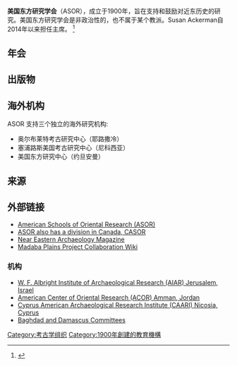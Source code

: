 '''美国东方研究学会'''（ASOR），成立于1900年，旨在支持和鼓励对近东历史的研究。美国东方研究学会是非政治性的，也不属于某个教派。Susan Ackerman自2014年以来担任主席。 <ref>{{Cite web|url=http://jewish.dartmouth.edu/news/dartmouth-professor-leads-middle-east-research-group|title=Dartmouth Professor Leads Middle East Research Group|accessdate=19 September 2016|publisher=[[Dartmouth_College|Dartmouth College]]|archive-url=https://web.archive.org/web/20160919153615/http://jewish.dartmouth.edu/news/dartmouth-professor-leads-middle-east-research-group|archive-date=2016-09-19|dead-url=yes}}</ref>

== 年会 ==

== 出版物 ==

== 海外机构 ==
ASOR 支持三个独立的海外研究机构:
* 奥尔布莱特考古研究中心（耶路撒冷）
* 塞浦路斯美国考古研究中心（尼科西亚）
* 美国东方研究中心（约旦安曼）

== 来源 ==
{{reflist}}

== 外部链接 ==
* [http://www.asor.org/ American Schools of Oriental Research (ASOR)] {{Wayback|url=http://www.asor.org/ |date=20210501093415 }}
* [http://www.asor.org/casor.html ASOR also has a division in Canada, CASOR] {{Wayback|url=http://www.asor.org/casor.html |date=20080803164735 }}
* [http://www.asor.org/pubs/nea/index.html/ Near Eastern Archaeology Magazine] {{Wayback|url=http://www.asor.org/pubs/nea/index.html/ |date=20061024015524 }}
* [http://caprwiki.wikispaces.com/ Madaba Plains Project Collaboration Wiki] {{Webarchive|url=https://archive.is/20130209064555/http://caprwiki.wikispaces.com/ |date=2013-02-09 }}

=== 机构 ===
* [http://aiar.org W. F. Albright Institute of Archaeological Research (AIAR) Jerusalem, Israel] {{Wayback|url=http://aiar.org/ |date=20050907080737 }}
* [http://www.bu.edu/acor American Center of Oriental Research (ACOR) Amman, Jordan] {{Wayback|url=http://www.bu.edu/acor |date=20180307123945 }}
* [http://www.caari.org Cyprus American Archaeological Research Institute (CAARI) Nicosia, Cyprus] {{Webarchive|url=http://webarchive.loc.gov/all/20020914044805/http://www.caari.org/ |date=2002-09-14 }}
* [http://www.asor.org/bagdam.html Baghdad and Damascus Committees] {{Wayback|url=http://www.asor.org/bagdam.html |date=20080509170328 }}
[[Category:考古学组织|Category:考古学组织]]
[[Category:1900年創建的教育機構|Category:1900年創建的教育機構]]